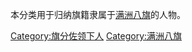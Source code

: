 本分类用于归纳旗籍隶属于[[满洲|满洲]][[八旗|八旗]]的人物。

[[Category:旗分佐领下人|Category:旗分佐领下人]]
[[Category:满洲八旗|Category:满洲八旗]]